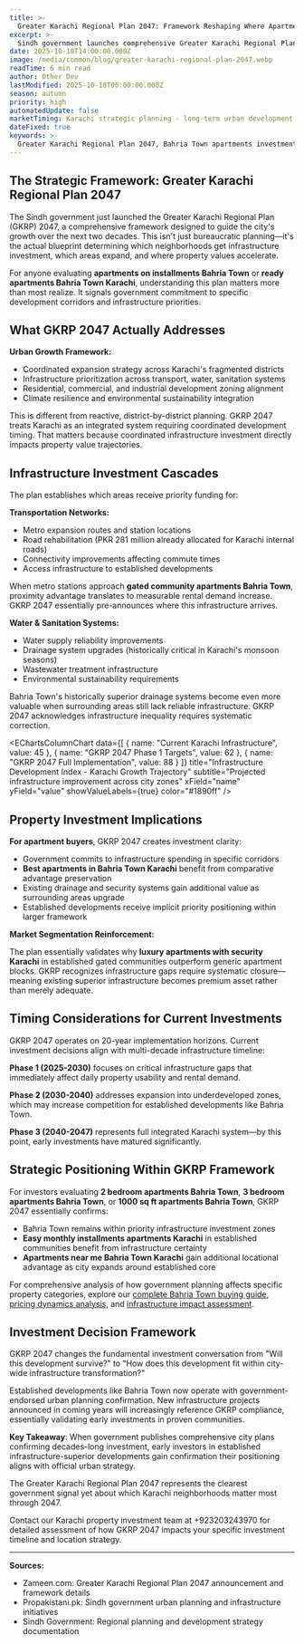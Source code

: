 ```yaml
---
title: >-
  Greater Karachi Regional Plan 2047: Framework Reshaping Where Apartment Investments Actually Succeed
excerpt: >-
  Sindh government launches comprehensive Greater Karachi Regional Plan 2047. What this means for Bahria Town apartments and property investment strategy through 2047.
date: 2025-10-18T14:00:00.000Z
image: /media/common/blog/greater-karachi-regional-plan-2047.webp
readTime: 6 min read
author: Other Dev
lastModified: 2025-10-18T00:00:00.000Z
season: autumn
priority: high
automatedUpdate: false
marketTiming: Karachi strategic planning - long-term urban development framework
dateFixed: true
keywords: >-
  Greater Karachi Regional Plan 2047, Bahria Town apartments investment 2047, ready apartments Bahria Town Karachi, gated community apartments Bahria Town, luxury apartments with security Karachi
---
```


## The Strategic Framework: Greater Karachi Regional Plan 2047

The Sindh government just launched the Greater Karachi Regional Plan (GKRP) 2047, a comprehensive framework designed to guide the city's growth over the next two decades. This isn't just bureaucratic planning—it's the actual blueprint determining which neighborhoods get infrastructure investment, which areas expand, and where property values accelerate.

For anyone evaluating **apartments on installments Bahria Town** or **ready apartments Bahria Town Karachi**, understanding this plan matters more than most realize. It signals government commitment to specific development corridors and infrastructure priorities.

## What GKRP 2047 Actually Addresses

**Urban Growth Framework:**

* Coordinated expansion strategy across Karachi's fragmented districts
* Infrastructure prioritization across transport, water, sanitation systems
* Residential, commercial, and industrial development zoning alignment
* Climate resilience and environmental sustainability integration

This is different from reactive, district-by-district planning. GKRP 2047 treats Karachi as an integrated system requiring coordinated development timing. That matters because coordinated infrastructure investment directly impacts property value trajectories.

## Infrastructure Investment Cascades

The plan establishes which areas receive priority funding for:

**Transportation Networks:**

* Metro expansion routes and station locations
* Road rehabilitation (PKR 281 million already allocated for Karachi internal roads)
* Connectivity improvements affecting commute times
* Access infrastructure to established developments

When metro stations approach **gated community apartments Bahria Town**, proximity advantage translates to measurable rental demand increase. GKRP 2047 essentially pre-announces where this infrastructure arrives.

**Water & Sanitation Systems:**

* Water supply reliability improvements
* Drainage system upgrades (historically critical in Karachi's monsoon seasons)
* Wastewater treatment infrastructure
* Environmental sustainability requirements

Bahria Town's historically superior drainage systems become even more valuable when surrounding areas still lack reliable infrastructure. GKRP 2047 acknowledges infrastructure inequality requires systematic correction.

<EChartsColumnChart
  data={[
    { name: "Current Karachi Infrastructure", value: 45 },
    { name: "GKRP 2047 Phase 1 Targets", value: 62 },
    { name: "GKRP 2047 Full Implementation", value: 88 }
  ]}
  title="Infrastructure Development Index - Karachi Growth Trajectory"
  subtitle="Projected infrastructure improvement across city zones"
  xField="name"
  yField="value"
  showValueLabels={true}
  color="#1890ff"
/>

## Property Investment Implications

**For apartment buyers**, GKRP 2047 creates investment clarity:

* Government commits to infrastructure spending in specific corridors
* **Best apartments in Bahria Town Karachi** benefit from comparative advantage preservation
* Existing drainage and security systems gain additional value as surrounding areas upgrade
* Established developments receive implicit priority positioning within larger framework

**Market Segmentation Reinforcement:**

The plan essentially validates why **luxury apartments with security Karachi** in established gated communities outperform generic apartment blocks. GKRP recognizes infrastructure gaps require systematic closure—meaning existing superior infrastructure becomes premium asset rather than merely adequate.

## Timing Considerations for Current Investments

GKRP 2047 operates on 20-year implementation horizons. Current investment decisions align with multi-decade infrastructure timeline:

**Phase 1 (2025-2030)** focuses on critical infrastructure gaps that immediately affect daily property usability and rental demand.

**Phase 2 (2030-2040)** addresses expansion into underdeveloped zones, which may increase competition for established developments like Bahria Town.

**Phase 3 (2040-2047)** represents full integrated Karachi system—by this point, early investments have matured significantly.

## Strategic Positioning Within GKRP Framework

For investors evaluating **2 bedroom apartments Bahria Town**, **3 bedroom apartments Bahria Town**, or **1000 sq ft apartments Bahria Town**, GKRP 2047 essentially confirms:

* Bahria Town remains within priority infrastructure investment zones
* **Easy monthly installments apartments Karachi** in established communities benefit from infrastructure certainty
* **Apartments near me Bahria Town Karachi** gain additional locational advantage as city expands around established core

For comprehensive analysis of how government planning affects specific property categories, explore our [complete Bahria Town buying guide](/blog/2025/05/buying-apartment-bahria-town-first-time-buyer-guide), [pricing dynamics analysis](/blog/2025/07/bahria-town-karachi-pricing-analysis-2025), and [infrastructure impact assessment](/blog/2025/04/infrastructure-impact-karachi-property-values-2025).

## Investment Decision Framework

GKRP 2047 changes the fundamental investment conversation from "Will this development survive?" to "How does this development fit within city-wide infrastructure transformation?"

Established developments like Bahria Town now operate with government-endorsed urban planning confirmation. New infrastructure projects announced in coming years will increasingly reference GKRP compliance, essentially validating early investments in proven communities.

**Key Takeaway**: When government publishes comprehensive city plans confirming decades-long investment, early investors in established infrastructure-superior developments gain confirmation their positioning aligns with official urban strategy.

The Greater Karachi Regional Plan 2047 represents the clearest government signal yet about which Karachi neighborhoods matter most through 2047.

Contact our Karachi property investment team at +923203243970 for detailed assessment of how GKRP 2047 impacts your specific investment timeline and location strategy.

---

**Sources:**
- Zameen.com: Greater Karachi Regional Plan 2047 announcement and framework details
- Propakistani.pk: Sindh government urban planning and infrastructure initiatives
- Sindh Government: Regional planning and development strategy documentation
